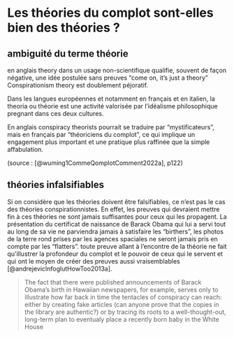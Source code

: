 # Les théories du complot sont-elles bien des théories ?

## ambiguité du terme théorie

en anglais theory dans un usage non-scientifique qualifie, souvent de façon négative, une idée postulée sans preuves "come on, it's just a theory"
Conspirationism theory est doublement péjoratif. 

Dans les langues européennes et notamment en français et en italien, la theoria ou théorie est une activité valorisée par l'idéalisme philosophique pregnant dans ces deux cultures.

En anglais conspiracy theorists pourrait se traduire par "mystificateurs", mais en français par "théoriciens du complot", ce qui implique un engagement plus important et une pratique plus raffinée que la simple affabulation. 

(source : [@wuming1CommeQomplotComment2022a], p122)




## théories infalsifiables

Si on considère que les théories doivent être falsifiables, ce n'est pas le cas des théories conspirationnistes. En effet, les preuves qui devraient mettre fin à ces théories ne sont jamais suffisantes pour ceux qui les propagent. 
La présentation du certificat de naissance de Barack Obama qui lui a servi tout au long de sa vie ne parviendra jamais à satisfaire les "birthers", les photos de la terre rond prises par les agences spaciales ne seront jamais pris en compte par les "flatters".
toute preuve allant à l'encontre de la théorie ne fait qu'illustrer la profondeur du complot et le pouvoir de ceux qui le servent et qui ont le moyen de créer des preuves aussi vraisemblables [@andrejevicInfoglutHowToo2013a].

> The fact that there were published announcements of Barack Obama's birth  in Hawaiian newspapers, for example, serves only to illustrate how far back in time the tentacles of conspiracy can reach: either by creating fake articles (can anyone prove  that the copies in the library are authentic?) or by tracing  its roots to a well-thought-out, long-term plan to eventualy place a recently born baby in the White House